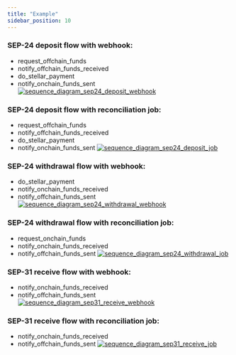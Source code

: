 ```yaml
---
title: "Example"
sidebar_position: 10
---
```



### SEP-24 deposit flow with webhook:

- request_offchain_funds
- notify_offchain_funds_received
- do_stellar_payment
- notify_onchain_funds_sent [![sequence_diagram_sep24_deposit_webhook](/assets/sequence_diagram_sep24_deposit_webhook.png)](/assets/sequence_diagram_sep24_deposit_webhook.png)
  <br />

### SEP-24 deposit flow with reconciliation job:

- request_offchain_funds
- notify_offchain_funds_received
- do_stellar_payment
- notify_onchain_funds_sent [![sequence_diagram_sep24_deposit_job](/assets/sequence_diagram_sep24_deposit_job.png)](/assets/sequence_diagram_sep24_deposit_job.png)
  <br />

### SEP-24 withdrawal flow with webhook:

- do_stellar_payment
- notify_onchain_funds_received
- notify_offchain_funds_sent [![sequence_diagram_sep24_withdrawal_webhook](/assets/sequence_diagram_sep24_withdrawal_webhook.png)](/assets/sequence_diagram_sep24_withdrawal_webhook.png)
  <br />

### SEP-24 withdrawal flow with reconciliation job:

- request_onchain_funds
- notify_onchain_funds_received
- notify_offchain_funds_sent [![sequence_diagram_sep24_withdrawal_job](/assets/sequence_diagram_sep24_withdrawal_job.png)](/assets/sequence_diagram_sep24_withdrawal_job.png)
  <br />

### SEP-31 receive flow with webhook:

- notify_onchain_funds_received
- notify_offchain_funds_sent [![sequence_diagram_sep31_receive_webhook](/assets/sequence_diagram_sep31_receive_webhook.png)](/assets/sequence_diagram_sep31_receive_webhook.png)
  <br />

### SEP-31 receive flow with reconciliation job:

- notify_onchain_funds_received
- notify_offchain_funds_sent [![sequence_diagram_sep31_receive_job](/assets/sequence_diagram_sep31_receive_job.png)](/assets/sequence_diagram_sep31_receive_job.png)
